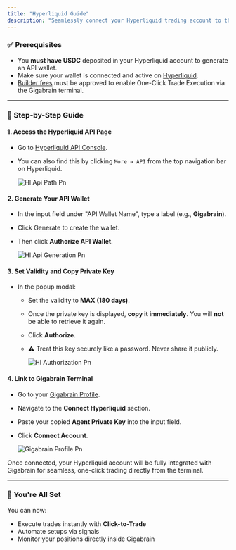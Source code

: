 ```yaml
---
title: "Hyperliquid Guide"
description: "Seamlessly connect your Hyperliquid trading account to the Gigabrain terminal for high-speed, signal-based execution and institutional-grade analytics."
---
```


### **✅ Prerequisites**

- You **must have USDC** deposited in your Hyperliquid account to generate an API wallet.
- Make sure your wallet is connected and active on [Hyperliquid](https://app.hyperliquid.xyz/).
- [Builder fees](https://hyperliquid.gigabrain.gg/) must be approved to enable One-Click Trade Execution via the Gigabrain terminal.

---

### **🔌 Step-by-Step Guide**

#### **1. Access the Hyperliquid API Page**

- Go to [Hyperliquid API Console](https://app.hyperliquid.xyz/API).
- You can also find this by clicking `More → API` from the top navigation bar on Hyperliquid.

  ![Hl Api Path Pn](/images/hl_api_path.png)

#### **2. Generate Your API Wallet**

- In the input field under "API Wallet Name", type a label (e.g., **Gigabrain**).
- Click Generate to create the wallet.
- Then click **Authorize API Wallet**.

  ![Hl Api Generation Pn](/images/hl_api_generation.png)

#### **3. Set Validity and Copy Private Key**

- In the popup modal:
  - Set the validity to **MAX (180 days)**.
  - Once the private key is displayed, **copy it immediately**. You will **not** be able to retrieve it again.
  - Click **Authorize**.
  - ⚠️ Treat this key securely like a password. Never share it publicly.

    ![Hl Authorization Pn](/images/hl_authorization.png)

#### **4. Link to Gigabrain Terminal**

- Go to your [Gigabrain Profile](https://gigabrain.gg/profile).
- Navigate to the **Connect Hyperliquid** section.
- Paste your copied **Agent Private Key** into the input field.
- Click **Connect Account**.

  ![Gigabrain Profile Pn](/images/gigabrain_profile.png)

Once connected, your Hyperliquid account will be fully integrated with Gigabrain for seamless, one-click trading directly from the terminal.

---

### **🚀 You're All Set**

You can now:

- Execute trades instantly with **Click-to-Trade**
- Automate setups via signals
- Monitor your positions directly inside Gigabrain